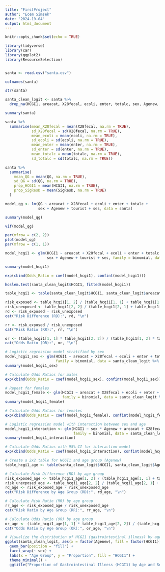 ---
title: "FirstProject"
author: "Ecem Simsek"
date: "2024-10-04"
output: html_document
---

```{r setup, include=FALSE}
knitr::opts_chunk$set(echo = TRUE)
```


```{r pressure, echo=FALSE}
library(tidyverse)
library(car)
library(ggplot2)
library(ResourceSelection)


santa <- read.csv("santa.csv")

colnames(santa)
```

```{r}
str(santa)

```

```{r}
santa_clean_logit <- santa %>%
  drop_na(HCGI1, areacat, X28fecal, ecoli, enter, totalc, sex, Agenew, tourist, ses)

summary(santa)
```

```{r}
santa %>%
  summarise(mean_X28fecal = mean(X28fecal, na.rm = TRUE),
            sd_X28fecal = sd(X28fecal, na.rm = TRUE),
            mean_ecoli = mean(ecoli, na.rm = TRUE),
            sd_ecoli = sd(ecoli, na.rm = TRUE),
            mean_enter = mean(enter, na.rm = TRUE),
            sd_enter = sd(enter, na.rm = TRUE),
            mean_totalc = mean(totalc, na.rm = TRUE),
            sd_totalc = sd(totalc, na.rm = TRUE))

santa %>%
  summarise(
    mean_QG = mean(QG, na.rm = TRUE),
    sd_QG = sd(QG, na.rm = TRUE),
    prop_HCGI1 = mean(HCGI1, na.rm = TRUE),
    prop_SigResD = mean(SigResD, na.rm = TRUE)
  )


```

```{r}
model_qg <- lm(QG ~ areacat + X28fecal + ecoli + enter + totalc +
               sex + Agenew + tourist + ses, data = santa)

summary(model_qg)

vif(model_qg)

par(mfrow = c(2, 2))
plot(model_qg)
par(mfrow = c(1, 1))
```

```{r}
model_hcgi1 <- glm(HCGI1 ~ areacat + X28fecal + ecoli + enter + totalc +
                   sex + Agenew + tourist + ses, family = binomial, data = santa)

summary(model_hcgi1)

exp(cbind(Odds_Ratio = coef(model_hcgi1), confint(model_hcgi1)))

hoslem.test(santa_clean_logit$HCGI1, fitted(model_hcgi1))
```

```{r}
table_hcgi1 <- table(santa_clean_logit$HCGI1, santa_clean_logit$areacat)

risk_exposed <- table_hcgi1[1, 2] / (table_hcgi1[1, 1] + table_hcgi1[1, 2])
risk_unexposed <- table_hcgi1[2, 2] / (table_hcgi1[2, 1] + table_hcgi1[2, 2])
rd <- risk_exposed - risk_unexposed
cat("Risk Difference (RD):", rd, "\n")

rr <- risk_exposed / risk_unexposed
cat("Risk Ratio (RR):", rr, "\n")

or <- (table_hcgi1[1, 1] * table_hcgi1[2, 2]) / (table_hcgi1[1, 2] * table_hcgi1[2, 1])
cat("Odds Ratio (OR):", or, "\n")
```

```{r}
# Logistic regression model stratified by sex
model_hcgi1_sex <- glm(HCGI1 ~ areacat + X28fecal + ecoli + enter + totalc + Agenew + tourist + ses, 
                       family = binomial, data = santa_clean_logit %>% filter(sex == 1))
summary(model_hcgi1_sex)

# Calculate Odds Ratios for males
exp(cbind(Odds_Ratio = coef(model_hcgi1_sex), confint(model_hcgi1_sex)))

# Repeat for females
model_hcgi1_female <- glm(HCGI1 ~ areacat + X28fecal + ecoli + enter + totalc + Agenew + tourist + ses, 
                          family = binomial, data = santa_clean_logit %>% filter(sex == 0))
summary(model_hcgi1_female)

# Calculate Odds Ratios for females
exp(cbind(Odds_Ratio = coef(model_hcgi1_female), confint(model_hcgi1_female)))

# Logistic regression model with interaction between sex and age
model_hcgi1_interaction <- glm(HCGI1 ~ sex * Agenew + areacat + X28fecal + ecoli + enter + totalc + tourist + ses, 
                               family = binomial, data = santa_clean_logit)
summary(model_hcgi1_interaction)

# Calculate Odds Ratios with 95% CI for interaction model
exp(cbind(Odds_Ratio = coef(model_hcgi1_interaction), confint(model_hcgi1_interaction)))

# Create a 2x2 table for HCGI1 and age group (Agenew)
table_hcgi1_age <- table(santa_clean_logit$HCGI1, santa_clean_logit$Agenew)

# Calculate Risk Difference (RD) by age group
risk_exposed_age <- table_hcgi1_age[1, 2] / (table_hcgi1_age[1, 1] + table_hcgi1_age[1, 2])
risk_unexposed_age <- table_hcgi1_age[2, 2] / (table_hcgi1_age[2, 1] + table_hcgi1_age[2, 2])
rd_age <- risk_exposed_age - risk_unexposed_age
cat("Risk Difference by Age Group (RD):", rd_age, "\n")

# Calculate Risk Ratio (RR) by age group
rr_age <- risk_exposed_age / risk_unexposed_age
cat("Risk Ratio by Age Group (RR):", rr_age, "\n")

# Calculate Odds Ratio (OR) by age group
or_age <- (table_hcgi1_age[1, 1] * table_hcgi1_age[2, 2]) / (table_hcgi1_age[1, 2] * table_hcgi1_age[2, 1])
cat("Odds Ratio by Age Group (OR):", or_age, "\n")

# Visualize the distribution of HCGI1 (gastrointestinal illness) by age and sex
ggplot(santa_clean_logit, aes(x = factor(Agenew), fill = factor(HCGI1))) +
  geom_bar(position = "fill") +
  facet_wrap(~ sex) +
  labs(x = "Age Group", y = "Proportion", fill = "HCGI1") +
  theme_minimal() +
  ggtitle("Proportion of Gastrointestinal Illness (HCGI1) by Age and Sex")
```


